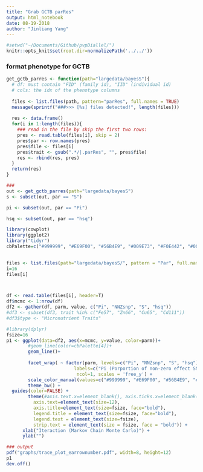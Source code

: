 ```yaml
---
title: "Grab GCTB parRes"
output: html_notebook
date: 08-19-2018
author: "Jinliang Yang"
---
```



```r
#setwd("~/Documents/Github/pvpDiallel/")
knitr::opts_knit$set(root.dir=normalizePath('../../'))
```


### format phenotype for GCTB

```r
get_gctb_parres <- function(path="largedata/bayesS"){
  # df: must contain "FID" (family id), "IID" (individual id)
  # cols: the idx of the phenotype columns
  
  files <- list.files(path, pattern="parRes", full.names = TRUE)
  message(sprintf("###>>> [%s] files detected!", length(files)))
  
  res <- data.frame()
  for(i in 1:length(files)){
    ### read in the file by skip the first two rows:
    pres <- read.table(files[i], skip = 2)
    pres$par <- row.names(pres)
    pres$file <- files[i]
    pres$trait <- gsub(".*/|.parRes", "", pres$file)
    res <- rbind(res, pres)
  }
  return(res)
}

### 
out <- get_gctb_parres(path="largedata/bayesS")
s <- subset(out, par == "S")

pi <- subset(out, par == "Pi")

hsq <- subset(out, par == "hsq")
```




```r

library(cowplot)
library(ggplot2)
library("tidyr")
cbPalette=c("#999999", "#E69F00", "#56B4E9", "#009E73", "#F0E442", "#0072B2", "#D55E00", "#CC79A7")
  

files <- list.files(path="largedata/bayesS/", pattern = "Par", full.names = TRUE)
i=16
files[i]



df <- read.table(files[i], header=T)
df$mcmc <- 1:nrow(df)
df2 <- gather(df, parm, value, c("Pi", "NNZsnp", "S", "hsq"))
#df3 <- subset(df3, trait %in% c("Fe57", "Zn66", "Cu65", "Cd111"))
#df3$type <- "Micronutrient Traits"

#library(dplyr) 
fsize=16 
p1 <- ggplot(data=df2, aes(x=mcmc, y=value, color=parm))+
        #geom_line(color=cbPalette[4])+
        geom_line()+
        
        facet_wrap( ~ factor(parm, levels=c("Pi", "NNZsnp", "S", "hsq"),
                         labels=c("Pi (Porportion of non-zero effect SNPs)", "Number of non-zero effect SNPs", "S (selection coefficient)", "SNP-based Heritability")), 
                          ncol=1, scales = 'free_y') +
        scale_color_manual(values=c("#999999", "#E69F00", "#56B4E9", "#009E73")) +
        theme_bw() +
  guides(color=FALSE) +
        theme(#axis.text.x=element_blank(), axis.ticks.x=element_blank(),
          axis.text=element_text(size=12),
          axis.title=element_text(size=fsize, face="bold"),
          legend.title = element_text(size=fsize, face="bold"),
          legend.text = element_text(size=fsize),
          strip.text = element_text(size = fsize, face = "bold")) +
      xlab("Iteraction (Markov Chain Monte Carlo)") +
      ylab("")

### output
pdf("graphs/trace_plot_earrownumber.pdf", width=8, height=12)
p1
dev.off()


```

